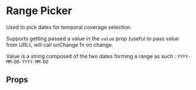 

<Meta of={RangePickerStories} />

# Range Picker

Used to pick dates for temporal coverage selection.

Supports getting passed a value in the `value` prop (useful to pass value from URL), will call onChange fn on change.

Value is a string composed of the two dates forming a range as such : `YYYY-MM-DD-YYYY-MM-DD`

<Canvas of={RangePickerStories.SimpleRangePicker} />

## Props

<Controls />
